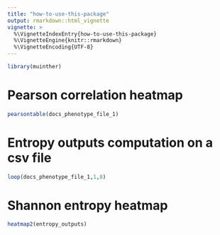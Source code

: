 ```yaml
---
title: "how-to-use-this-package"
output: rmarkdown::html_vignette
vignette: >
  %\VignetteIndexEntry{how-to-use-this-package}
  %\VignetteEngine{knitr::rmarkdown}
  %\VignetteEncoding{UTF-8}
---
```


```r
library(muinther)
```
# Pearson correlation heatmap
```r
pearsontable(docs_phenotype_file_1)
```
# Entropy outputs computation on a csv file
```r
loop(docs_phenotype_file_1,1,8)
```
# Shannon entropy heatmap
```r
heatmap2(entropy_outputs)
```
